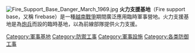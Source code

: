 [[File:Fire_Support_Base_Danger_March_1969.jpg|thumb]]
'''火力支援基地'''（Fire support base，又稱 firebase）是一種[[越南戰爭|越南戰爭]]期間廣泛應用臨時軍事營地。火力支援基地是為[[炮兵|炮兵]]而設的臨時基地，以為前線部隊提供火力支援。

{{軍事小作品}}

[[Category:軍事基地|Category:軍事基地]]
[[Category:防禦工事|Category:防禦工事]]
[[Category:軍事設施|Category:軍事設施]]
[[Category:各类防御工事|Category:各类防御工事]]